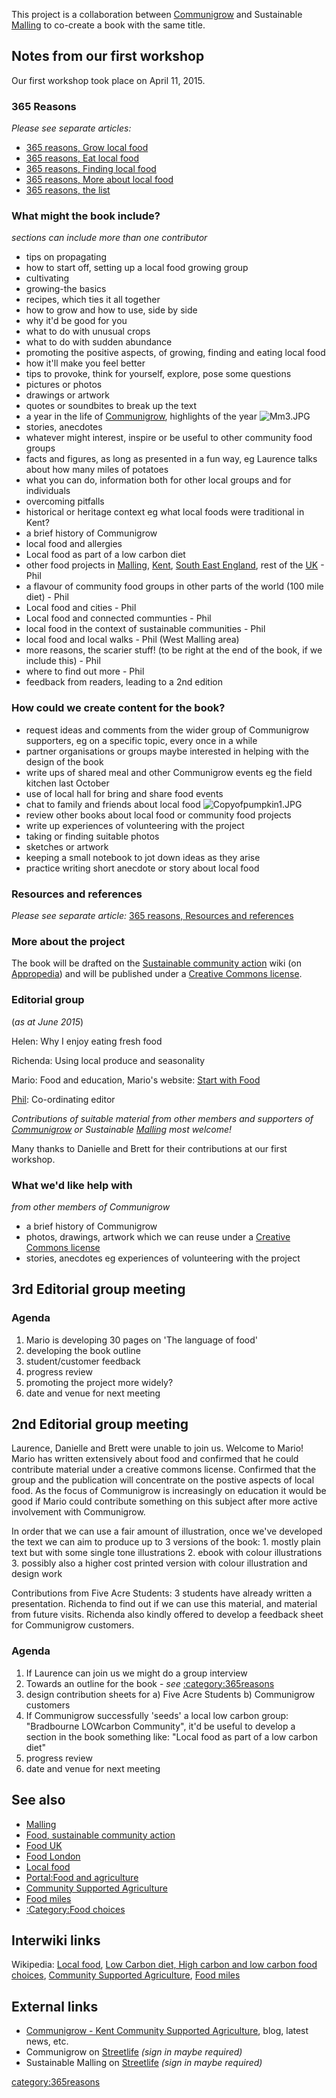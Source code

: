 {{365news}}
This project is a collaboration between [[Communigrow]] and Sustainable [[Malling]] to co-create a book with the same title.

== Notes from our first workshop ==

Our first workshop took place on April 11, 2015. 

=== 365 Reasons ===
''Please see separate articles:'' 
*[[365 reasons, Grow local food]]
*[[365 reasons, Eat local food]]
*[[365 reasons, Finding local food]]
*[[365 reasons, More about local food]]
*[[365 reasons, the list]]

=== What might the book include? ===
''sections can include more than one contributor'' 
*tips on propagating
*how to start off, setting up a local food growing group
*cultivating
*growing-the basics
*recipes, which ties it all together
*how to grow and how to use, side by side
*why it'd be good for you
*what to do with unusual crops
*what to do with sudden abundance
*promoting the positive aspects, of growing, finding and eating local food
*how it'll make you feel better
*tips to provoke, think for yourself, explore, pose some questions
*pictures or photos
*drawings or artwork
*quotes or soundbites to break up the text
*a year in the life of [[Communigrow]], highlights of the year [[File:Mm3.JPG|right]]
*stories, anecdotes
*whatever might interest, inspire or be useful to other community food groups
*facts and figures, as long as presented in a fun way, eg Laurence talks about how many miles of potatoes
*what you can do, information both for other local groups and for individuals
*overcoming pitfalls
*historical or heritage context eg what local foods were traditional in Kent?
*a brief history of Communigrow
*local food and allergies
*Local food as part of a low carbon diet
*other food projects in [[Malling]], [[Kent]], [[South East England]], rest of the [[UK]] - Phil
* a flavour of community food groups in other parts of the world (100 mile diet) - Phil
*Local food and cities - Phil
*Local food and connected communties - Phil
*local food in the context of sustainable communities - Phil
*local food and local walks - Phil (West Malling area)
*more reasons, the scarier stuff! (to be right at the end of the book, if we include this) - Phil
*where to find out more - Phil
*feedback from readers, leading to a 2nd edition

=== How could we create content for the book? ===
*request ideas and comments from the wider group of Communigrow supporters, eg on a specific topic, every once in a while 
*partner organisations or groups maybe interested in helping with the design of the book
*write ups of shared meal and other Communigrow events eg the field kitchen last October
*use of local hall for bring and share food events
*chat to family and friends about local food [[File:Copyofpumpkin1.JPG|right]]
*review other books about local food or community food projects
*write up experiences of volunteering with the project
*taking or finding suitable photos
*sketches or artwork
*keeping a small notebook to jot down ideas as they arise
*practice writing short anecdote or story about local food

=== Resources and references ===
''Please see separate article:'' [[365 reasons, Resources and references]]

=== More about the project ===

The book will be drafted on the [[Sustainable community action]] wiki (on [[Appropedia]]) and will be published under a [[Appropedia:Copyrights|Creative Commons license]].

=== Editorial group ===
(''as at June 2015'')

Helen: Why I enjoy eating fresh food

Richenda: Using local produce and seasonality

Mario: Food and education, Mario's website: [http://startwithfood.net/ Start with Food]

[[User:Philralph|Phil]]: Co-ordinating editor

''Contributions of suitable material from other members and supporters of [[Communigrow]] or Sustainable [[Malling]] most welcome!''

Many thanks to Danielle and Brett for their contributions at our first workshop.

=== What we'd like help with ===

''from other members of Communigrow''

*a brief history of Communigrow
*photos, drawings, artwork which we can reuse under a [[Appropedia:Copyrights|Creative Commons license]]
*stories, anecdotes eg experiences of volunteering with the project

== 3rd Editorial group meeting ==

=== Agenda ===

#Mario is developing 30 pages on 'The language of food'
#developing the book outline
#student/customer feedback
#progress review
#promoting the project more widely?
#date and venue for next meeting

== 2nd Editorial group meeting ==

Laurence, Danielle and Brett were unable to join us. Welcome to Mario! Mario has written extensively about food and confirmed that he could contribute material under a creative commons license. Confirmed that the group and the publication will concentrate on the postive aspects of local food. As the focus of Communigrow is increasingly on education it would be good if Mario could contribute something on this subject after more active involvement with Communigrow. 

In order that we can use a fair amount of illustration, once we've developed the text we can aim to produce up to 3 versions of the book:
1. mostly plain text but with some single tone illustrations
2. ebook with colour illustrations
3. possibly also a higher cost printed version with colour illustration and design work

Contributions from Five Acre Students: 3 students have already written a presentation. Richenda to find out if we can use this material, and material from future visits. Richenda also kindly offered to develop a feedback sheet for Communigrow customers. 

=== Agenda ===

#If Laurence can join us we might do a group interview
#Towards an outline for the book - ''see'' [[:category:365reasons]]
#design contribution sheets for a) Five Acre Students b) Communigrow customers
#If Communigrow successfully 'seeds' a local low carbon group: "Bradbourne LOWcarbon Community", it'd be useful to develop a section in the book something like: "Local food as part of a low carbon diet"
#progress review
#date and venue for next meeting

== See also ==
*[[Malling]]
*[[Food, sustainable community action]]
*[[Food UK]]
*[[Food London]]
*[[Local food]]
*[[Portal:Food and agriculture]]
*[[Community Supported Agriculture]]
*[[Food miles]]
*[[:Category:Food choices]]

== Interwiki links ==
Wikipedia: [[wikipedia:Local food|Local food]], [[wikipedia:Low_carbon_diet#High_carbon_and_low_carbon_food_choices|Low Carbon diet, High carbon and low carbon food choices]], [[wikipedia:Community Supported Agriculture|Community Supported Agriculture]], [[wikipedia:Food miles|Food miles]]

== External links ==
* [http://www.communigrowcsakent.blogspot.co.uk/ Communigrow - Kent Community Supported Agriculture], blog, latest news, etc.
* Communigrow on [https://www.streetlife.com/page/larkfield-and-ditton-local-food-communigrow/ Streetlife] ''(sign in maybe required)''
*Sustainable Malling on [https://www.streetlife.com/page/sustainable-malling/ Streetlife] ''(sign in maybe required)''


{{scaendmenu}}
[[category:365reasons]]